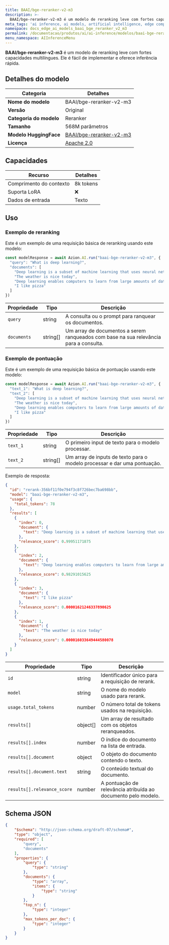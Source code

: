 ```yaml
---
title: BAAI/bge-reranker-v2-m3
description: >-
  BAAI/bge-reranker-v2-m3 é um modelo de reranking leve com fortes capacidades multilíngues.
meta_tags: 'ai inference, ai models, artificial intelligence, edge computing'
namespace: docs_edge_ai_models_baai_bge_reranker_v2_m3
permalink: /documentacao/produtos/ai/ai-inference/modelos/baai-bge-reranker-v2-m3/
menu_namespace: AIInferenceMenu
---
```


**BAAI/bge-reranker-v2-m3** é um modelo de reranking leve com fortes capacidades multilíngues. Ele é fácil de implementar e oferece inferência rápida.

## Detalhes do modelo

| Categoria | Detalhes |
|----------|---------|
| **Nome do modelo** | BAAI/bge-reranker-v2-m3 |
| **Versão** | Original |
| **Categoria do modelo** | Reranker |
| **Tamanho** | 568M parâmetros |
| **Modelo HuggingFace** | [BAAI/bge-reranker-v2-m3](https://huggingface.co/BAAI/bge-reranker-v2-m3) |
| **Licença** | [Apache 2.0](https://choosealicense.com/licenses/apache-2.0/) |

## Capacidades

| Recurso | Detalhes |
|---------|--------|
  | Comprimento do contexto | 8k tokens |
| Suporta LoRA | ❌ |
| Dados de entrada | Texto |

## Uso 

### Exemplo de reranking

Este é um exemplo de uma requisição básica de reranking usando este modelo:

```ts
const modelResponse = await Azion.AI.run("baai-bge-reranker-v2-m3", {
  "query": "What is deep learning?",
  "documents": [
    "Deep learning is a subset of machine learning that uses neural networks with many layers",
    "The weather is nice today",
    "Deep learning enables computers to learn from large amounts of data",
    "I like pizza"
  ]
})
```

| Propriedade | Tipo | Descrição |
|------------|------|-------------|
| `query` | string | A consulta ou o prompt para ranquear os documentos. |
| `documents` | string[] | Um array de documentos a serem ranqueados com base na sua relevância para a consulta. |

### Exemplo de pontuação

Este é um exemplo de uma requisição básica de pontuação usando este modelo:

```ts
const modelResponse = await Azion.AI.run("baai-bge-reranker-v2-m3", {
  "text_1": "What is deep learning?",
  "text_2": [
    "Deep learning is a subset of machine learning that uses neural networks with many layers",
    "The weather is nice today",
    "Deep learning enables computers to learn from large amounts of data",
    "I like pizza"
  ]
})
```

| Propriedade | Tipo | Descrição |
|------------|------|-------------|
| `text_1` | string | O primeiro input de texto para o modelo processar. |
| `text_2` | string[] | Um array de inputs de texto para o modelo processar e dar uma pontuação. |

Exemplo de resposta:

```json
{
  "id": "rerank-356bf11f0e794f3c8f726bec7ba698bb",
  "model": "baai-bge-reranker-v2-m3",
  "usage": {
    "total_tokens": 78
  },
  "results": [
    {
      "index": 0,
      "document": {
        "text": "Deep learning is a subset of machine learning that uses neural networks with many layers"
      },
      "relevance_score": 0.99951171875
    },
    {
      "index": 2,
      "document": {
        "text": "Deep learning enables computers to learn from large amounts of data"
      },
      "relevance_score": 0.98291015625
    },
    {
      "index": 3,
      "document": {
        "text": "I like pizza"
      },
      "relevance_score": 0.00001621246337890625
    },
    {
      "index": 1,
      "document": {
        "text": "The weather is nice today"
      },
      "relevance_score": 0.000016033649444580078
    }
  ]
}
```

| Propriedade                   | Tipo   | Descrição                                                |
| --------------------------- | ------ | ---------------------------------------------------------- |
| `id`                        | string | Identificador único para a requisição de rerank.                |
| `model`                     | string | O nome do modelo usado para rerank.                  |
| `usage.total_tokens`        | number | O número total de tokens usados na requisição.            |
| `results[]`                   | object[] | Um array de resultado com os objetos reranqueados.                       |
| `results[].index`           | number | O índice do documento na lista de entrada.               |
| `results[].document`        | object | O objeto do documento contendo o texto.                   |
| `results[].document.text`   | string | O conteúdo textual do documento.                       |
| `results[].relevance_score` | number | A pontuação de relevância atribuída ao documento pelo modelo. |


## Schema JSON

```json
{
    "$schema": "http://json-schema.org/draft-07/schema#",
    "type": "object",
    "required": [
        "query",
        "documents"
    ],
    "properties": {
        "query": {
            "type": "string"
        },
        "documents": {
            "type": "array",
            "items": {
                "type": "string"
            }
        },
        "top_n": {
            "type": "integer"
        },
        "max_tokens_per_doc": {
            "type": "integer"
        }
    }
}
```